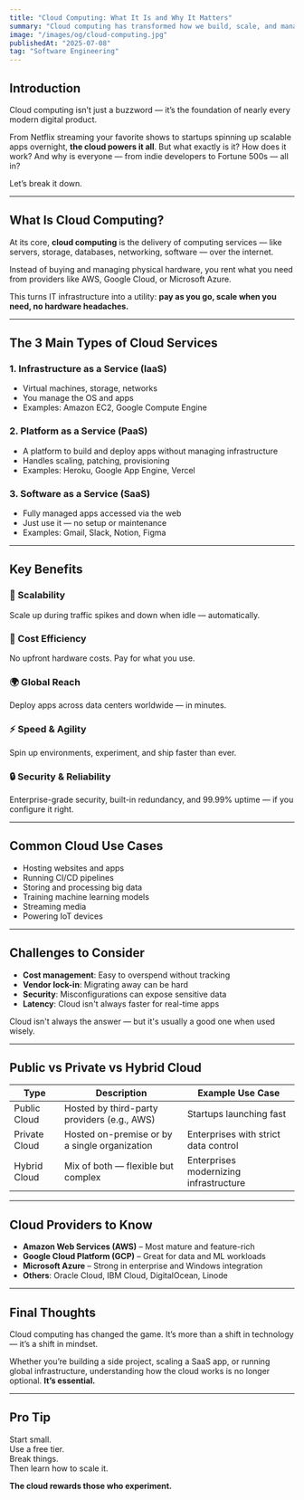```yaml
---
title: "Cloud Computing: What It Is and Why It Matters"
summary: "Cloud computing has transformed how we build, scale, and manage software. This guide breaks down what the cloud really is, how it works, and why it’s now the backbone of modern tech."
image: "/images/og/cloud-computing.jpg"
publishedAt: "2025-07-08"
tag: "Software Engineering"
---
```


## Introduction

Cloud computing isn’t just a buzzword — it’s the foundation of nearly every modern digital product.

From Netflix streaming your favorite shows to startups spinning up scalable apps overnight, **the cloud powers it all**. But what exactly is it? How does it work? And why is everyone — from indie developers to Fortune 500s — all in?

Let’s break it down.

---

## What Is Cloud Computing?

At its core, **cloud computing** is the delivery of computing services — like servers, storage, databases, networking, software — over the internet.

Instead of buying and managing physical hardware, you rent what you need from providers like AWS, Google Cloud, or Microsoft Azure.

This turns IT infrastructure into a utility: **pay as you go, scale when you need, no hardware headaches.**

---

## The 3 Main Types of Cloud Services

### 1. Infrastructure as a Service (IaaS)

- Virtual machines, storage, networks
- You manage the OS and apps
- Examples: Amazon EC2, Google Compute Engine

### 2. Platform as a Service (PaaS)

- A platform to build and deploy apps without managing infrastructure
- Handles scaling, patching, provisioning
- Examples: Heroku, Google App Engine, Vercel

### 3. Software as a Service (SaaS)

- Fully managed apps accessed via the web
- Just use it — no setup or maintenance
- Examples: Gmail, Slack, Notion, Figma

---

## Key Benefits

### 🔄 Scalability

Scale up during traffic spikes and down when idle — automatically.

### 💸 Cost Efficiency

No upfront hardware costs. Pay for what you use.

### 🌍 Global Reach

Deploy apps across data centers worldwide — in minutes.

### ⚡ Speed & Agility

Spin up environments, experiment, and ship faster than ever.

### 🔒 Security & Reliability

Enterprise-grade security, built-in redundancy, and 99.99% uptime — if you configure it right.

---

## Common Cloud Use Cases

- Hosting websites and apps
- Running CI/CD pipelines
- Storing and processing big data
- Training machine learning models
- Streaming media
- Powering IoT devices

---

## Challenges to Consider

- **Cost management**: Easy to overspend without tracking
- **Vendor lock-in**: Migrating away can be hard
- **Security**: Misconfigurations can expose sensitive data
- **Latency**: Cloud isn't always faster for real-time apps

Cloud isn't always the answer — but it's usually a good one when used wisely.

---

## Public vs Private vs Hybrid Cloud

| Type          | Description                                   | Example Use Case                       |
| ------------- | --------------------------------------------- | -------------------------------------- |
| Public Cloud  | Hosted by third-party providers (e.g., AWS)   | Startups launching fast                |
| Private Cloud | Hosted on-premise or by a single organization | Enterprises with strict data control   |
| Hybrid Cloud  | Mix of both — flexible but complex            | Enterprises modernizing infrastructure |

---

## Cloud Providers to Know

- **Amazon Web Services (AWS)** – Most mature and feature-rich
- **Google Cloud Platform (GCP)** – Great for data and ML workloads
- **Microsoft Azure** – Strong in enterprise and Windows integration
- **Others**: Oracle Cloud, IBM Cloud, DigitalOcean, Linode

---

## Final Thoughts

Cloud computing has changed the game. It’s more than a shift in technology — it’s a shift in mindset.

Whether you’re building a side project, scaling a SaaS app, or running global infrastructure, understanding how the cloud works is no longer optional. **It’s essential.**

---

## Pro Tip

Start small.  
Use a free tier.  
Break things.  
Then learn how to scale it.

**The cloud rewards those who experiment.**
